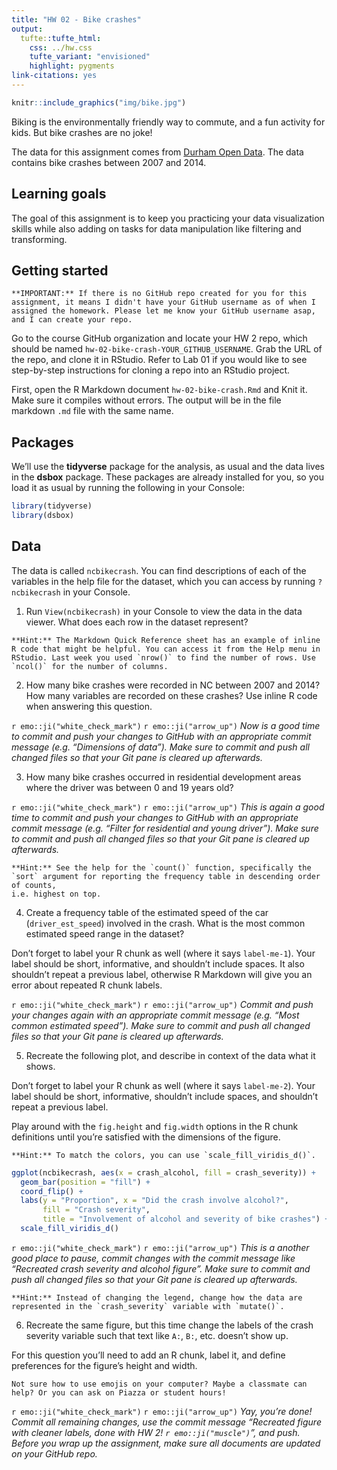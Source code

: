 ```yaml
---
title: "HW 02 - Bike crashes"
output: 
  tufte::tufte_html:
    css: ../hw.css
    tufte_variant: "envisioned"
    highlight: pygments
link-citations: yes
---
```


```r
knitr::include_graphics("img/bike.jpg")
```

Biking is the environmentally friendly way to commute, and a fun activity for kids.
But bike crashes are no joke!

The data for this assignment comes from [Durham Open Data](https://live-durhamnc.opendata.arcgis.com/).
The data contains bike crashes between 2007 and 2014.

## Learning goals

The goal of this assignment is to keep you practicing your data visualization skills while also adding on tasks for data manipulation like filtering and transforming.

## Getting started

```marginfigure
**IMPORTANT:** If there is no GitHub repo created for you for this assignment, it means I didn't have your GitHub username as of when I assigned the homework. Please let me know your GitHub username asap, and I can create your repo.
```

Go to the course GitHub organization and locate your HW 2 repo, which should be named `hw-02-bike-crash-YOUR_GITHUB_USERNAME`.
Grab the URL of the repo, and clone it in RStudio.
Refer to Lab 01 if you would like to see step-by-step instructions for cloning a repo into an RStudio project.

First, open the R Markdown document `hw-02-bike-crash.Rmd` and Knit it.
Make sure it compiles without errors.
The output will be in the file markdown `.md` file with the same name.

## Packages

We'll use the **tidyverse** package for the analysis, as usual and the data lives in the **dsbox** package.
These packages are already installed for you, so you load it as usual by running the following in your Console:

```r
library(tidyverse)
library(dsbox)
```

## Data

The data is called `ncbikecrash`.
You can find descriptions of each of the variables in the help file for the dataset, which you can access by running `?ncbikecrash` in your Console.

1.  Run `View(ncbikecrash)` in your Console to view the data in the data viewer. What does each row in the dataset represent?

```marginfigure
**Hint:** The Markdown Quick Reference sheet has an example of inline R code that might be helpful. You can access it from the Help menu in RStudio. Last week you used `nrow()` to find the number of rows. Use `ncol()` for the number of columns.
```

2. How many bike crashes were recorded in NC between 2007 and 2014? How many variables are recorded on these crashes? Use inline R code when answering this question.

`r emo::ji("white_check_mark")` `r emo::ji("arrow_up")` *Now is a good time to commit and push your changes to GitHub with an appropriate commit message (e.g. "Dimensions of data"). Make sure to commit and push all changed files so that your Git pane is cleared up afterwards.*

3. How many bike crashes occurred in residential development areas where the driver was between 0 and 19 years old?

`r emo::ji("white_check_mark")` `r emo::ji("arrow_up")` *This is again a good time to commit and push your changes to GitHub with an appropriate commit message (e.g. "Filter for residential and young driver"). Make sure to commit and push all changed files so that your Git pane is cleared up afterwards.*

```marginfigure
**Hint:** See the help for the `count()` function, specifically the 
`sort` argument for reporting the frequency table in descending order of counts, 
i.e. highest on top.
```

4.  Create a frequency table of the estimated speed of the car (`driver_est_speed`) involved in the crash. What is the most common estimated speed range in the dataset?

Don't forget to label your R chunk as well (where it says `label-me-1`).
Your label should be short, informative, and shouldn't include spaces.
It also shouldn't repeat a previous label, otherwise R Markdown will give you an error about repeated R chunk labels.

`r emo::ji("white_check_mark")` `r emo::ji("arrow_up")` *Commit and push your changes again with an appropriate commit message (e.g. "Most common estimated speed"). Make sure to commit and push all changed files so that your Git pane is cleared up afterwards.*

5.  Recreate the following plot, and describe in context of the data what it shows.

Don't forget to label your R chunk as well (where it says `label-me-2`).
Your label should be short, informative, shouldn't include spaces, and shouldn't repeat a previous label.

Play around with the `fig.height` and `fig.width` options in the R chunk definitions until you're satisfied with the dimensions of the figure.

```marginfigure
**Hint:** To match the colors, you can use `scale_fill_viridis_d()`.
```

```r
ggplot(ncbikecrash, aes(x = crash_alcohol, fill = crash_severity)) +
  geom_bar(position = "fill") +
  coord_flip() +
  labs(y = "Proportion", x = "Did the crash involve alcohol?",
       fill = "Crash severity", 
       title = "Involvement of alcohol and severity of bike crashes") +
  scale_fill_viridis_d()
```

`r emo::ji("white_check_mark")` `r emo::ji("arrow_up")` *This is a another good place to pause, commit changes with the commit message like "Recreated crash severity and alcohol figure". Make sure to commit and push all changed files so that your Git pane is cleared up afterwards.*

```marginfigure
**Hint:** Instead of changing the legend, change how the data are represented in the `crash_severity` variable with `mutate()`.
```

6. Recreate the same figure, but this time change the labels of the crash severity variable such that text like `A:`, `B:`, etc. doesn't show up.

For this question you'll need to add an R chunk, label it, and define preferences for the figure's height and width.

```marginfigure
Not sure how to use emojis on your computer? Maybe a classmate can help? Or you can ask on Piazza or student hours!
```

`r emo::ji("white_check_mark")` `r emo::ji("arrow_up")` *Yay, you're done! Commit all remaining changes, use the commit message "Recreated figure with cleaner labels, done with HW 2! `r emo::ji("muscle")`", and push. Before you wrap up the assignment, make sure all documents are updated on your GitHub repo.*
